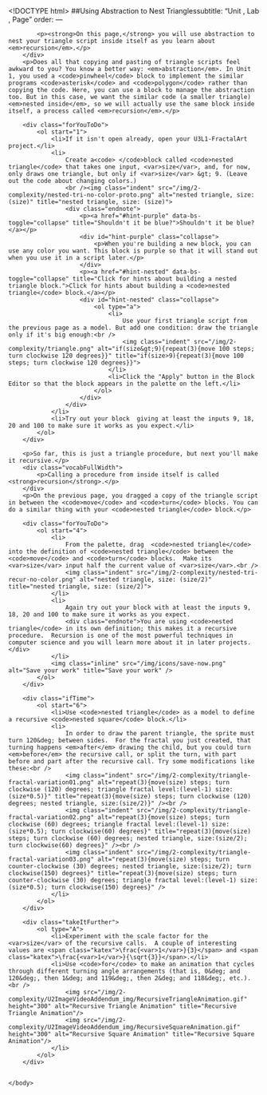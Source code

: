 <!DOCTYPE html>
<html lang="en">
    <head>
		<meta http-equiv="content-type" content="text/html; charset=utf-8" />
        <script type="text/javascript" src="/llab/loader.js"></script>
		<script type="text/javascript" src="/utilities/gifffer.min.js"></script>
        <script type="text/javascript">window.onload = function() {Gifffer();}</script>
        <link rel="stylesheet" type="text/css" href="/css/bjc-gifffer.css">
        <title>Unit 3 Lab 1: Dealing with Complexity, Page 3</title>
    </head>
    
    <body>
        ##Using Abstraction to Nest Trianglessubtitle: "Unit , Lab , Page"
order:
---
        <div class="learn">
            <p><strong>On this page,</strong> you will use abstraction to nest your triangle script inside itself as you learn about <em>recursion</em>.</p>
        </div>
        <p>Does all that copying and pasting of triangle scripts feel awkward to you? You know a better way: <em>abstraction</em>. In Unit 1, you used a <code>pinwheel</code> block to implement the similar programs <code>asterisk</code> and <code>polygon</code> rather than copying the code. Here, you can use a block to manage the abstraction too. But in this case, we want the similar code (a smaller triangle) <em>nested inside</em>, so we will actually use the same block inside itself, a process called <em>recursion</em>.</p>
        
		<div class="forYouToDo">
			<ol start="1">
                <li>If it isn't open already, open your U3L1-FractalArt project.</li>
                <li>	
                    Create a<code> </code>block called <code>nested triangle</code> that takes one input, <var>size</var>, and, for now, only draws one triangle, but only if <var>size</var> &gt; 9. (Leave out the code about changing colors.)
                    <br /><img class="indent" src="/img/2-complexity/nested-tri-no-color-proto.png" alt="nested triangle, size: (size)" title="nested triangle, size: (size)">
                    <div class="endnote">
                        <p><a href="#hint-purple" data-bs-toggle="collapse" title="Shouldn't it be blue?">Shouldn't it be blue?</a></p>
                        <div id="hint-purple" class="collapse">
                            <p>When you're building a new block, you can use any color you want. This block is purple so that it will stand out when you use it in a script later.</p>
                        </div>
                        <p><a href="#hint-nested" data-bs-toggle="collapse" title="Click for hints about building a nested triangle block.">Click for hints about building a <code>nested triangle</code> block.</a></p>
                        <div id="hint-nested" class="collapse">
                            <ol type="a">
                                <li>
                                    Use your first triangle script from the previous page as a model. But add one condition: draw the triangle only if it's big enough:<br />
                                    <img class="indent" src="/img/2-complexity/triangle.png" alt="if(size&gt;9){repeat(3){move 100 steps; turn clockwise 120 degrees}}" title="if(size>9){repeat(3){move 100 steps; turn clockwise 120 degrees}}">
                                </li>
                                <li>Click the "Apply" button in the Block Editor so that the block appears in the palette on the left.</li>
                            </ol>
                        </div>
                    </div>
                </li>
                <li>Try out your block  giving at least the inputs 9, 18,  20 and 100 to make sure it works as you expect.</li>
            </ol>
        </div>
        
        <p>So far, this is just a triangle procedure, but next you'll make it recursive.</p>
        <div class="vocabFullWidth">
            <p>Calling a procedure from inside itself is called <strong>recursion</strong>.</p>
        </div>
        <p>On the previous page, you dragged a copy of the triangle script in between the <code>move</code> and <code>turn</code> blocks. You can do a similar thing with your <code>nested triangle</code> block.</p>
        
        <div class="forYouToDo">
			<ol start="4">
                <li>
                    From the palette, drag  <code>nested triangle</code> into the definition of <code>nested triangle</code> between the <code>move</code> and <code>turn</code> blocks.  Make its <var>size</var> input half the current value of <var>size</var>.<br />
                    <img class="indent" src="/img/2-complexity/nested-tri-recur-no-color.png" alt="nested triangle, size: (size/2)" title="nested triangle, size: (size/2)">
                </li>
                <li>
                    Again try out your block with at least the inputs 9, 18, 20 and 100 to make sure it works as you expect.  
                    <div class="endnote">You are using <code>nested triangle</code> in its own definition; this makes it a recursive procedure.  Recursion is one of the most powerful techniques in computer science and you will learn more about it in later projects.</div>
                </li>
                <img class="inline" src="/img/icons/save-now.png" alt="Save your work" title="Save your work" />
            </ol>
		</div>
            
        <div class="ifTime">
            <ol start="6">
                <li>Use <code>nested triangle</code> as a model to define a recursive <code>nested square</code> block.</li>
                <li>
                    In order to draw the parent triangle, the sprite must turn 120&deg; between sides.  For the fractal you just created, that turning happens <em>after</em> drawing the child, but you could turn <em>before</em> the recursive call, or split the turn, with part before and part after the recursive call. Try some modifications like these:<br />
                    <img class="indent" src="/img/2-complexity/triangle-fractal-variation01.png" alt="repeat(3){move(size) steps; turn clockwise (120) degrees; triangle fractal level:(level-1) size:(size*0.5)}" title="repeat(3){move(size) steps; turn clockwise (120) degrees; nested triangle, size:(size/2)}" /><br />
                    <img class="indent" src="/img/2-complexity/triangle-fractal-variation02.png" alt="repeat(3){move(size) steps; turn clockwise (60) degrees; triangle fractal level:(level-1) size:(size*0.5); turn clockwise(60) degrees}" title="repeat(3){move(size) steps; turn clockwise (60) degrees; nested triangle, size:(size/2); turn clockwise(60) degrees}" /><br />
                    <img class="indent" src="/img/2-complexity/triangle-fractal-variation03.png" alt="repeat(3){move(size) steps; turn counter-clockwise (30) degrees; nested triangle, size:(size/2); turn clockwise(150) degrees}" title="repeat(3){move(size) steps; turn counter-clockwise (30) degrees; triangle fractal level:(level-1) size:(size*0.5); turn clockwise(150) degrees}" />
                </li>
            </ol>
		</div>

        <div class="takeItFurther">
            <ol type="A">
                <li>Experiment with the scale factor for the <var>size</var> of the recursive calls.  A couple of interesting values are <span class="katex">\frac{<var>1</var>}{3}</span> and <span class="katex">\frac{<var>1</var>}{\sqrt{3}}</span>.</li>
                <li>Use <code>for</code> to make an animation that cycles through different turning angle arrangements (that is, 0&deg; and 120&deg;, then 1&deg; and 119&deg;, then 2&deg; and 118&deg;, etc.).<br />
                    <img src="/img/2-complexity/U2ImageVideoAddendum_img/RecursiveTriangleAnimation.gif" height="300" alt="Recursive Triangle Animation" title="Recursive Triangle Animation"/>
                    <img src="/img/2-complexity/U2ImageVideoAddendum_img/RecursiveSquareAnimation.gif" height="300" alt="Recursive Square Animation" title="Recursive Square Animation"/>                  
                </li>
            </ol>
        </div>


    </body>
</html>
